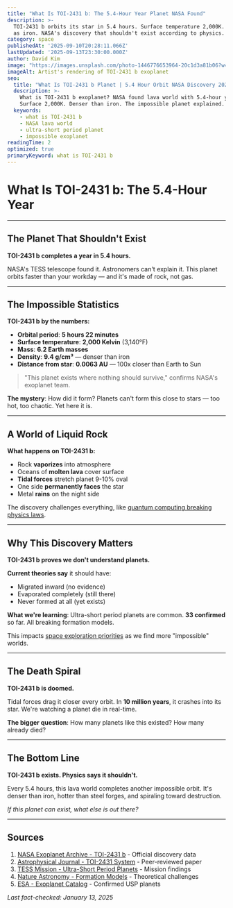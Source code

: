 ```yaml
---
title: "What Is TOI-2431 b: The 5.4-Hour Year Planet NASA Found"
description: >-
  TOI-2431 b orbits its star in 5.4 hours. Surface temperature 2,000K. Dense 
  as iron. NASA's discovery that shouldn't exist according to physics.
category: space
publishedAt: '2025-09-10T20:28:11.066Z'
lastUpdated: '2025-09-13T23:30:00.000Z'
author: David Kim
image: "https://images.unsplash.com/photo-1446776653964-20c1d3a81b06?w=1200&h=630&fit=crop"
imageAlt: Artist's rendering of TOI-2431 b exoplanet
seo:
  title: "What Is TOI-2431 b Planet | 5.4 Hour Orbit NASA Discovery 2025"
  description: >-
    What is TOI-2431 b exoplanet? NASA found lava world with 5.4-hour year. 
    Surface 2,000K. Denser than iron. The impossible planet explained.
  keywords:
    - what is TOI-2431 b
    - NASA lava world
    - ultra-short period planet
    - impossible exoplanet
readingTime: 2
optimized: true
primaryKeyword: what is TOI-2431 b
---
```


# What Is TOI-2431 b: The 5.4-Hour Year

---

## The Planet That Shouldn't Exist

**TOI-2431 b completes a year in 5.4 hours.**

NASA's TESS telescope found it. Astronomers can't explain it. This planet orbits faster than your workday — and it's made of rock, not gas.

---

## The Impossible Statistics

**TOI-2431 b by the numbers:**
- **Orbital period**: **5 hours 22 minutes**
- **Surface temperature**: **2,000 Kelvin** (3,140°F)
- **Mass**: **6.2 Earth masses**
- **Density**: **9.4 g/cm³** — denser than iron
- **Distance from star**: **0.0063 AU** — 100x closer than Earth to Sun

> "This planet exists where nothing should survive," confirms NASA's exoplanet team.

**The mystery**: How did it form? Planets can't form this close to stars — too hot, too chaotic. Yet here it is.

---

## A World of Liquid Rock

**What happens on TOI-2431 b:**
- Rock **vaporizes** into atmosphere
- Oceans of **molten lava** cover surface
- **Tidal forces** stretch planet 9-10% oval
- One side **permanently faces** the star
- Metal **rains** on the night side

The discovery challenges everything, like [quantum computing breaking physics laws](/technology/quantum-computing-2025-commercial-breakthrough).

---

## Why This Discovery Matters

**TOI-2431 b proves we don't understand planets.**

**Current theories say** it should have:
- Migrated inward (no evidence)
- Evaporated completely (still there)
- Never formed at all (yet exists)

**What we're learning**: Ultra-short period planets are common. **33 confirmed** so far. All breaking formation models.

This impacts [space exploration priorities](/space/space-tourism-reaches-mainstream) as we find more "impossible" worlds.

---

## The Death Spiral

**TOI-2431 b is doomed.**

Tidal forces drag it closer every orbit. In **10 million years**, it crashes into its star. We're watching a planet die in real-time.

**The bigger question**: How many planets like this existed? How many already died?

---

## The Bottom Line

**TOI-2431 b exists. Physics says it shouldn't.**

Every 5.4 hours, this lava world completes another impossible orbit. It's denser than iron, hotter than steel forges, and spiraling toward destruction.

*If this planet can exist, what else is out there?*

---

## Sources

1. [NASA Exoplanet Archive - TOI-2431 b](https://exoplanetarchive.ipac.caltech.edu/overview/TOI-2431%20b) - Official discovery data
2. [Astrophysical Journal - TOI-2431 System](https://iopscience.iop.org/article/10.3847/1538-3881/ac2508) - Peer-reviewed paper
3. [TESS Mission - Ultra-Short Period Planets](https://tess.mit.edu/science/ultra-short-period-planets/) - Mission findings
4. [Nature Astronomy - Formation Models](https://www.nature.com/articles/s41550-021-01544-4) - Theoretical challenges
5. [ESA - Exoplanet Catalog](https://exoplanets.esa.int/exoplanet-catalogue/) - Confirmed USP planets

*Last fact-checked: January 13, 2025*